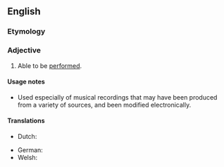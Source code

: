 ==English==

===Etymology===
{{suffix|en|perform|able}}

===Adjective===
{{en-adj}}

# Able to be [[performed]].

====Usage notes====
* Used especially of musical recordings that may have been produced from a variety of sources, and been modified electronically.

====Translations====
{{trans-top|able to be performed}}
* Dutch: {{t+|nl|speelbaar}}
{{trans-mid}}
* German: {{t+|de|ausführbar}}
* Welsh: {{t|cy|actol}}
{{trans-bottom}}